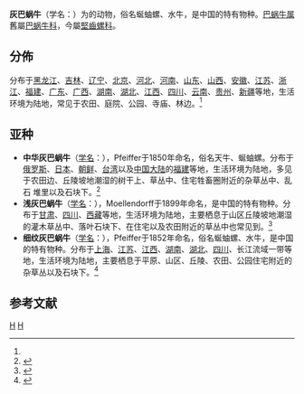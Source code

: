 {{Speciesbox
 | image = Bradybaena ravida.jpg
 | image_caption = 灰巴蜗牛
 | taxon = Bradybaena ravida
 | authority = (Benson, 1842)<ref name='id11069'>{{cite web| url =http://www.bioinfo.cn/db05/BjdwSpecies.php?action=view&id=11069| title =灰巴蜗牛| work =《中国动物物种编目数据库》| publisher =中国科学院微生物研究所| author =中国科学院动物研究所| accessdate =2009-04-28| deadurl =yes| archiveurl =https://web.archive.org/web/20160305045658/http://www.bioinfo.cn/db05/BjdwSpecies.php?action=view&id=11069| archivedate =2016-03-05}}</ref>
}}

'''灰巴蜗牛'''（学名：{{lang|la|''Bradybaena ravida''}}）为的动物，俗名蜒蚰螺、水牛，是中国的特有物种{{r|id11069}}。[[巴蜗牛属|巴蜗牛属]]舊屬[[巴蜗牛科|巴蜗牛科]]{{r|id11069}}，今屬[[堅齒螺科|堅齒螺科]]。

==分佈==
分布于[[黑龙江|黑龙江]]、[[吉林|吉林]]、[[辽宁|辽宁]]、[[北京|北京]]、[[河北|河北]]、[[河南|河南]]、[[山东|山东]]、[[山西|山西]]、[[安徽|安徽]]、[[江苏|江苏]]、[[浙江|浙江]]、[[福建|福建]]、[[广东|广东]]、[[广西|广西]]、[[湖南|湖南]]、[[湖北|湖北]]、[[江西|江西]]、[[四川|四川]]、[[云南|云南]]、[[贵州|贵州]]、[[新疆|新疆]]等地，生活环境为陆地，常见于农田、庭院、公园、寺庙、林边。<ref name='id11069'/>

==亚种==
*'''中华灰巴蜗牛'''（[[学名|学名]]：{{lang|la|''Bradybaena ravida sieboldiana''}}），Pfeiffer于1850年命名，俗名天牛、蜒蚰螺。分布于[[俄罗斯|俄罗斯]]、[[日本|日本]]、[[朝鲜|朝鲜]]、[[台湾|台湾]]以及[[中国大陆|中国大陆]]的[[福建|福建]]等地，生活环境为陆地，多见于农田边、丘陵坡地潮湿的树干上、草丛中、住宅牲畜圈附近的杂草丛中、乱石 堆里以及石块下。<ref name='id11070'>{{cite web| url =http://www.bioinfo.cn/db05/BjdwSpecies.php?action=view&id=11070| title =中华灰巴蜗牛| work =《中国动物物种编目数据库》| publisher =中国科学院微生物研究所| author =中国科学院动物研究所| accessdate =2009-04-28| deadurl =yes| archiveurl =https://web.archive.org/web/20160305024426/http://www.bioinfo.cn/db05/BjdwSpecies.php?action=view&id=11070| archivedate =2016-03-05}}</ref>
*'''浅灰巴蜗牛'''（[[学名|学名]]：{{lang|la|''Bradybaena ravida ravidella''}}），Moellendorff于1899年命名，是中国的特有物种。分布于[[甘肃|甘肃]]、[[四川|四川]]、[[西藏|西藏]]等地，生活环境为陆地，主要栖息于山区丘陵坡地潮湿的灌木草丛中、落叶石块下、在住宅以及农田附近的草丛中也常见到。<ref name='id11071'>{{cite web| url =http://www.bioinfo.cn/db05/BjdwSpecies.php?action=view&id=11071| title =浅灰巴蜗牛| work =《中国动物物种编目数据库》| publisher =中国科学院微生物研究所| author =中国科学院动物研究所| accessdate =2009-04-28| deadurl =yes| archiveurl =https://web.archive.org/web/20160305073237/http://www.bioinfo.cn/db05/BjdwSpecies.php?action=view&id=11071| archivedate =2016-03-05}}</ref>
*'''细纹灰巴蜗牛'''（[[学名|学名]]：{{lang|la|''Bradybaena ravida redfieldi''}}），Pfeiffer于1852年命名，俗名蜒蚰螺、水牛，是中国的特有物种。分布于[[上海|上海]]、[[江苏|江苏]]、[[江西|江西]]、[[湖南|湖南]]、[[湖北|湖北]]、[[四川|四川]]、长江流域一带等地，生活环境为陆地，主要栖息于平原、山区、丘陵、农田、公园住宅附近的杂草丛以及石块下。<ref name='id11072'>{{cite web| url =http://www.bioinfo.cn/db05/BjdwSpecies.php?action=view&id=11072| title =细纹灰巴蜗牛| work =《中国动物物种编目数据库》| publisher =中国科学院微生物研究所| author =中国科学院动物研究所| accessdate =2009-04-28| deadurl =yes| archiveurl =https://web.archive.org/web/20160305022059/http://www.bioinfo.cn/db05/BjdwSpecies.php?action=view&id=11072| archivedate =2016-03-05}}</ref>

==参考文献==
{{reflist}}

{{commonscat|Bradybaena ravida}}
{{Taxonbar}}
[[Category:巴蜗牛属|H]]
[[Category:_1842年描述的动物|H]]